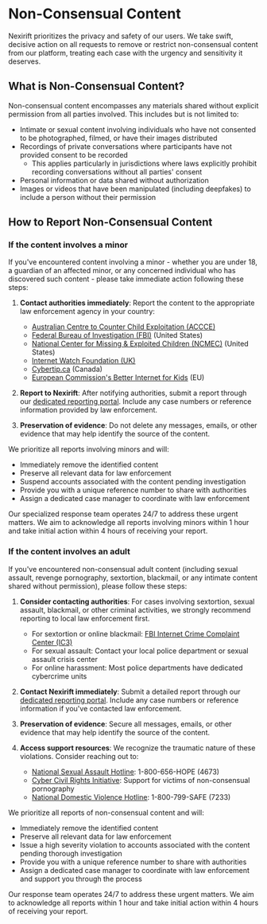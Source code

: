 # Non-Consensual Content

Nexirift prioritizes the privacy and safety of our users. We take swift, decisive action on all requests to remove or restrict non-consensual content from our platform, treating each case with the urgency and sensitivity it deserves.

## What is Non-Consensual Content?

Non-consensual content encompasses any materials shared without explicit permission from all parties involved. This includes but is not limited to:

- Intimate or sexual content involving individuals who have not consented to be photographed, filmed, or have their images distributed
- Recordings of private conversations where participants have not provided consent to be recorded
    - This applies particularly in jurisdictions where laws explicitly prohibit recording conversations without all parties' consent
- Personal information or data shared without authorization
- Images or videos that have been manipulated (including deepfakes) to include a person without their permission

## How to Report Non-Consensual Content

### If the content involves a minor

If you've encountered content involving a minor - whether you are under 18, a guardian of an affected minor, or any concerned individual who has discovered such content - please take immediate action following these steps:

1. **Contact authorities immediately**: Report the content to the appropriate law enforcement agency in your country:
   - [Australian Centre to Counter Child Exploitation (ACCCE)](https://www.accce.gov.au/help-and-support/how-and-what-to-report)
   - [Federal Bureau of Investigation (FBI)](https://www.fbi.gov/how-we-can-help-you/parents-and-caregivers-protecting-your-kids) (United States)
   - [National Center for Missing & Exploited Children (NCMEC)](https://www.missingkids.org/gethelpnow/cybertipline) (United States)
   - [Internet Watch Foundation (UK)](https://report.iwf.org.uk/en)
   - [Cybertip.ca](https://www.cybertip.ca/) (Canada)
   - [European Commission's Better Internet for Kids](https://www.betterinternetforkids.eu/sic) (EU)

2. **Report to Nexirift**: After notifying authorities, submit a report through our [dedicated reporting portal](https://report.nexirift.com). Include any case numbers or reference information provided by law enforcement.

3. **Preservation of evidence**: Do not delete any messages, emails, or other evidence that may help identify the source of the content.

We prioritize all reports involving minors and will:
- Immediately remove the identified content
- Preserve all relevant data for law enforcement
- Suspend accounts associated with the content pending investigation
- Provide you with a unique reference number to share with authorities
- Assign a dedicated case manager to coordinate with law enforcement

Our specialized response team operates 24/7 to address these urgent matters. We aim to acknowledge all reports involving minors within 1 hour and take initial action within 4 hours of receiving your report.

### If the content involves an adult

If you've encountered non-consensual adult content (including sexual assault, revenge pornography, sextortion, blackmail, or any intimate content shared without permission), please follow these steps:

1. **Consider contacting authorities**: For cases involving sextortion, sexual assault, blackmail, or other criminal activities, we strongly recommend reporting to local law enforcement first.
   - For sextortion or online blackmail: [FBI Internet Crime Complaint Center (IC3)](https://www.ic3.gov/)
   - For sexual assault: Contact your local police department or sexual assault crisis center
   - For online harassment: Most police departments have dedicated cybercrime units

2. **Contact Nexirift immediately**: Submit a detailed report through our [dedicated reporting portal](https://report.nexirift.com). Include any case numbers or reference information if you've contacted law enforcement.

3. **Preservation of evidence**: Secure all messages, emails, or other evidence that may help identify the source of the content.

4. **Access support resources**: We recognize the traumatic nature of these violations. Consider reaching out to:
   - [National Sexual Assault Hotline](https://www.rainn.org/): 1-800-656-HOPE (4673)
   - [Cyber Civil Rights Initiative](https://www.cybercivilrights.org/): Support for victims of non-consensual pornography
   - [National Domestic Violence Hotline](https://www.thehotline.org/): 1-800-799-SAFE (7233)

We prioritize all reports of non-consensual content and will:
- Immediately remove the identified content
- Preserve all relevant data for law enforcement
- Issue a high severity violation to accounts associated with the content pending thorough investigation
- Provide you with a unique reference number to share with authorities
- Assign a dedicated case manager to coordinate with law enforcement and support you through the process

Our response team operates 24/7 to address these urgent matters. We aim to acknowledge all reports within 1 hour and take initial action within 4 hours of receiving your report.
